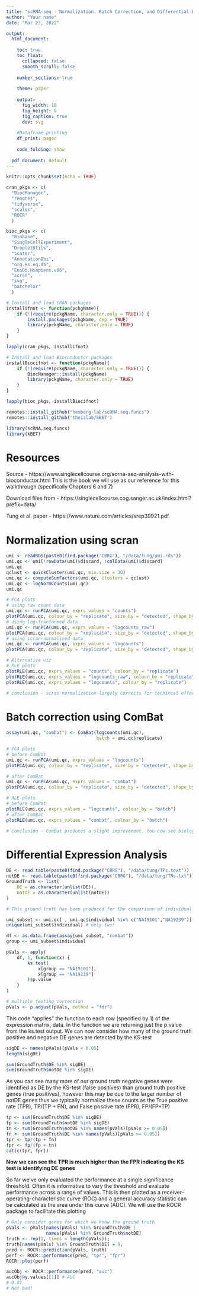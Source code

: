 ```yaml
---
title: "scRNA-seq - Normalization, Batch Correction, and Differential Expression (Answers)"
author: "Your name"
date: "Mar 23, 2022"

output:
  html_document: 
    
    toc: true 
    toc_float: 
      collapsed: false 
      smooth_scroll: false 
      
    number_sections: true 
    
    theme: paper 
    
    output: 
      fig_width: 10 
      fig_height: 8 
      fig_caption: true 
      dev: svg 
    
    #Dataframe printing
    df_print: paged 
    
    code_folding: show 
  
  pdf_document: default
---
```


```r
knitr::opts_chunk$set(echo = TRUE)

cran_pkgs <- c(
  "BiocManager",
  "remotes",
  "tidyverse",
  "scales",
  "ROCR"
  )

bioc_pkgs <- c(
  "Biobase",
  "SingleCellExperiment",
  "DropletUtils",
  "scater",
  "AnnotationDbi",
  "org.Hs.eg.db",
  "EnsDb.Hsapiens.v86",
  "scran",
  "sva",
  "batchelor"
  )

# Install and load CRAN packages
installifnot <- function(pckgName){
    if (!(require(pckgName, character.only = TRUE))) {
        install.packages(pckgName, dep = TRUE)
        library(pckgName, character.only = TRUE)
    }
}

lapply(cran_pkgs, installifnot)

# Install and load Bioconductor packages
installBiocifnot <- function(pckgName){
    if (!(require(pckgName, character.only = TRUE))) {
        BiocManager::install(pckgName)
        library(pckgName, character.only = TRUE)
    }
}

lapply(bioc_pkgs, installBiocifnot)

remotes::install_github("hemberg-lab/scRNA.seq.funcs")
remotes::install_github('theislab/kBET')

library(scRNA.seq.funcs)
library(kBET)
```

# Resources

Source - https://www.singlecellcourse.org/scrna-seq-analysis-with-bioconductor.html
This is the book we will use as our reference for this walkthrough (specifically Chapters 6 and 7)

Download files from - https://singlecellcourse.cog.sanger.ac.uk/index.html?prefix=data/

Tung et al. paper - https://www.nature.com/articles/srep39921.pdf

# Normalization using scran

```r
umi <- readRDS(paste0(find.package("CBRG"), "/data/tung/umi.rds"))
umi.qc <- umi[!rowData(umi)$discard, !colData(umi)$discard]
umi.qc
qclust <- quickCluster(umi.qc, min.size = 30) 
umi.qc <- computeSumFactors(umi.qc, clusters = qclust)
umi.qc <- logNormCounts(umi.qc)
umi.qc

# PCA plots
# using raw count data
umi.qc <- runPCA(umi.qc, exprs_values = "counts")
plotPCA(umi.qc, colour_by = "replicate", size_by = "detected", shape_by = "individual")
# using log-tranformed data
umi.qc <- runPCA(umi.qc, exprs_values = "logcounts_raw")
plotPCA(umi.qc, colour_by = "replicate", size_by = "detected", shape_by = "individual")
# using scran-normalized data
umi.qc <- runPCA(umi.qc, exprs_values = "logcounts")
plotPCA(umi.qc, colour_by = "replicate", size_by = "detected", shape_by = "individual")

# Alternative viz
# RLE plots
plotRLE(umi.qc, exprs_values = "counts", colour_by = "replicate")
plotRLE(umi.qc, exprs_values = "logcounts_raw", colour_by = "replicate")
plotRLE(umi.qc, exprs_values = "logcounts", colour_by = "replicate")

# conclusion - scran normalization largely corrects for techincal effects
```

# Batch correction using ComBat
```r
assay(umi.qc, "combat") <- ComBat(logcounts(umi.qc), 
                                  batch = umi.qc$replicate)

# PCA plots
# before ComBat
umi.qc <- runPCA(umi.qc, exprs_values = "logcounts")
plotPCA(umi.qc, colour_by = "replicate", size_by = "detected", shape_by = "individual")

# after ComBat
umi.qc <- runPCA(umi.qc, exprs_values = "combat")
plotPCA(umi.qc, colour_by = "replicate", size_by = "detected", shape_by = "individual")

# RLE plots
# before ComBat
plotRLE(umi.qc, exprs_values = "logcounts", colour_by = "batch")
# after ComBat
plotRLE(umi.qc, exprs_values = "combat", colour_by = "batch")

# conclusion - ComBat produces a slight improvement. You now see biological replicates clustering more tightly!
```

# Differential Expression Analysis
```r
DE <- read.table(paste0(find.package("CBRG"), "/data/tung/TPs.text"))
notDE <- read.table(paste0(find.package("CBRG"), "/data/tung/TNs.txt"))
GroundTruth <- list(
    DE = as.character(unlist(DE)), 
    notDE = as.character(unlist(notDE))
)

# This ground truth has been produced for the comparison of individual NA19101 to NA19239

umi_subset <- umi.qc[ , umi.qc$individual %in% c("NA19101","NA19239")]
unique(umi_subset$individual) # only two!

df <- as.data.frame(assay(umi_subset, "combat"))
group <- umi_subset$individual

pVals <- apply(
    df, 1, function(x) {
        ks.test(
            x[group == "NA19101"], 
            x[group == "NA19239"]
        )$p.value
    }
)

# multiple testing correction
pVals <- p.adjust(pVals, method = "fdr")
```

This code “applies” the function to each row (specified by 1) of the expression matrix, data. In the function we are returning just the p.value from the ks.test output. We can now consider how many of the ground truth positive and negative DE genes are detected by the KS-test

```r
sigDE <- names(pVals)[pVals < 0.05]
length(sigDE) 

sum(GroundTruth$DE %in% sigDE) 
sum(GroundTruth$notDE %in% sigDE)
```

As you can see many more of our ground truth negative genes were identified as DE by the KS-test (false positives) than ground truth positive genes (true positives), however this may be due to the larger number of notDE genes thus we typically normalize these counts as the True positive rate (TPR), TP/(TP + FN), and False positive rate (FPR), FP/(FP+TP)

```r
tp <- sum(GroundTruth$DE %in% sigDE)
fp <- sum(GroundTruth$notDE %in% sigDE)
tn <- sum(GroundTruth$notDE %in% names(pVals)[pVals >= 0.05])
fn <- sum(GroundTruth$DE %in% names(pVals)[pVals >= 0.05])
tpr <- tp/(tp + fn)
fpr <- fp/(fp + tn)
cat(c(tpr, fpr))
```

**Now we can see the TPR is much higher than the FPR indicating the KS test is identifying DE genes**

So far we’ve only evaluated the performance at a single significance threshold. Often it is informative to vary the threshold and evaluate performance across a range of values. This is then plotted as a receiver-operating-characteristic curve (ROC) and a general accuracy statistic can be calculated as the area under this curve (AUC). We will use the ROCR package to facilitate this plotting

```r
# Only consider genes for which we know the ground truth
pVals <- pVals[names(pVals) %in% GroundTruth$DE | 
               names(pVals) %in% GroundTruth$notDE] 
truth <- rep(1, times = length(pVals));
truth[names(pVals) %in% GroundTruth$DE] = 0;
pred <- ROCR::prediction(pVals, truth)
perf <- ROCR::performance(pred, "tpr", "fpr")
ROCR::plot(perf)

aucObj <- ROCR::performance(pred, "auc")
aucObj@y.values[[1]] # AUC
# 0.81
# Not bad!
```

